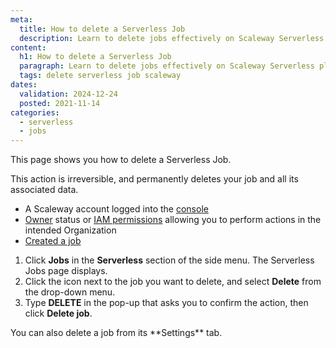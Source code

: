 ```yaml
---
meta:
  title: How to delete a Serverless Job
  description: Learn to delete jobs effectively on Scaleway Serverless platform.
content:
  h1: How to delete a Serverless Job
  paragraph: Learn to delete jobs effectively on Scaleway Serverless platform.
  tags: delete serverless job scaleway
dates:
  validation: 2024-12-24
  posted: 2021-11-14
categories:
  - serverless
  - jobs
---
```


This page shows you how to delete a Serverless Job.

<Message type="important">
  This action is irreversible, and permanently deletes your job and all its associated data.
</Message>

<Macro id="requirements" />

- A Scaleway account logged into the [console](https://console.scaleway.com)
- [Owner](/identity-and-access-management/iam/concepts/#owner) status or [IAM permissions](/identity-and-access-management/iam/concepts/#permission) allowing you to perform actions in the intended Organization
- [Created a job](/serverless/jobs/how-to/create-job/)

1. Click **Jobs** in the **Serverless** section of the side menu. The Serverless Jobs page displays.
2. Click the <Icon name="more" /> icon next to the job you want to delete, and select **Delete** from the drop-down menu.
3. Type **DELETE** in the pop-up that asks you to confirm the action, then click **Delete job**.

<Message type="tip">
  You can also delete a job from its **Settings** tab.
</Message>
